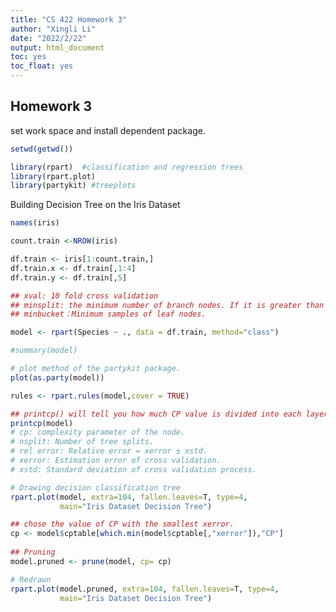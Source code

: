 ```yaml
---
title: "CS 422 Homework 3"
author: "Xingli Li"
date: "2022/2/22"
output: html_document
toc: yes
toc_float: yes
---
```


## Homework 3

set work space and install dependent package.

```r

setwd(getwd())

library(rpart)  #classification and regression trees
library(rpart.plot)
library(partykit) #treeplots
```

Building Decision Tree on the Iris Dataset

```r

names(iris)

count.train <-NROW(iris)

df.train <- iris[1:count.train,]
df.train.x <- df.train[,1:4]
df.train.y <- df.train[,5]
```

```r

## xval: 10 fold cross validation
## minsplit: the minimum number of branch nodes. If it is greater than or equal to 20, the node will continue to divide, otherwise it will stop.
## minbucket：Minimum samples of leaf nodes. 

model <- rpart(Species ~ ., data = df.train, method="class")

#summary(model)

# plot method of the partykit package.
plot(as.party(model))

rules <- rpart.rules(model,cover = TRUE)

## printcp() will tell you how much CP value is divided into each layer and what the average relative error is.
printcp(model)
# cp: complexity parameter of the node.
# nsplit: Number of tree splits.
# rel error: Relative error = xerror ± xstd.
# xerror: Estimation error of cross validation.
# xstd: Standard deviation of cross validation process.
```

```r
# Drawing decision classification tree
rpart.plot(model, extra=104, fallen.leaves=T, type=4,
           main="Iris Dataset Decision Tree") 

## chose the value of CP with the smallest xerror.
cp <- model$cptable[which.min(model$cptable[,"xerror"]),"CP"]
                    
## Pruning
model.pruned <- prune(model, cp= cp)  

# Redrawn
rpart.plot(model.pruned, extra=104, fallen.leaves=T, type=4, 
           main="Iris Dataset Decision Tree")
```
